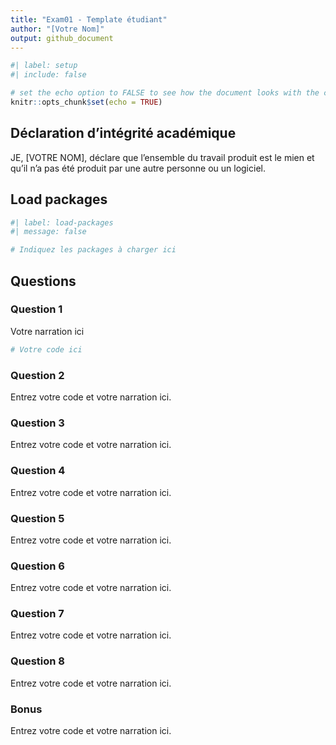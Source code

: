 ```yaml
---
title: "Exam01 - Template étudiant"
author: "[Votre Nom]"
output: github_document
---
```


```r
#| label: setup
#| include: false

# set the echo option to FALSE to see how the document looks with the code suppressed
knitr::opts_chunk$set(echo = TRUE)
```

## Déclaration d’intégrité académique

JE, [VOTRE NOM], déclare que l'ensemble du travail produit est le mien et qu'il n'a pas été produit par une autre personne ou un logiciel.

## Load packages

```r
#| label: load-packages
#| message: false

# Indiquez les packages à charger ici
```

## Questions

### Question 1

Votre narration ici

```r
# Votre code ici
```


### Question 2

Entrez votre code et votre narration ici.

### Question 3

Entrez votre code et votre narration ici.

### Question 4

Entrez votre code et votre narration ici.

### Question 5

Entrez votre code et votre narration ici.

### Question 6

Entrez votre code et votre narration ici.

### Question 7

Entrez votre code et votre narration ici.

### Question 8

Entrez votre code et votre narration ici.

### Bonus

Entrez votre code et votre narration ici.
